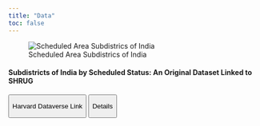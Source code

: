 ---
title: "Data"
toc: false
---

![Scheduled Area Subdistrics of India](files/subdistricts_scheduled_map.png)


#### **Subdistricts of India by Scheduled Status: An Original Dataset Linked to SHRUG**

<button onclick="window.open(&#39;https://doi.org/10.7910/DVN/2ZKK9U&#39;, &#39;_blank&#39;)">

Harvard Dataverse Link

</button>

<button onclick="let content = this.nextElementSibling; content.style.display = content.style.display === &#39;block&#39; ? &#39;none&#39; : &#39;block&#39;;">

Details

</button>

::: {style="display:none;"}
-   5969 Indian subdistrict (tehsil/mandal/block) level spatial dataset with information on Fifth and Sixth Scheduled Areas of India.
-   Coded with SHRUG subdistrict spatial indicators for ease of merging with other datasets at the Development Data Lab.
:::

